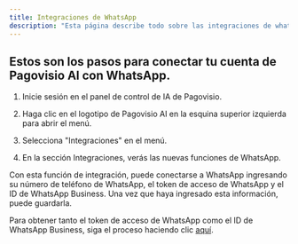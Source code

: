 ```yaml
---
title: Integraciones de WhatsApp
description: "Esta página describe todo sobre las integraciones de whatsApp"
---
```


## Estos son los pasos para conectar tu cuenta de Pagovisio AI con WhatsApp.

1. Inicie sesión en el panel de control de IA de Pagovisio.

2. Haga clic en el logotipo de Pagovisio AI en la esquina superior izquierda para abrir el menú.

3. Selecciona "Integraciones" en el menú.

4. En la sección Integraciones, verás las nuevas funciones de WhatsApp.

Con esta función de integración, puede conectarse a WhatsApp ingresando su número de teléfono de WhatsApp, el token de acceso de WhatsApp y el ID de WhatsApp Business. Una vez que haya ingresado esta información, puede guardarla.

Para obtener tanto el token de acceso de WhatsApp como el ID de WhatsApp Business, siga el proceso haciendo clic [aquí](https://docs.precallai.com/general/integrations/whatsappBusinessApiSetup).
